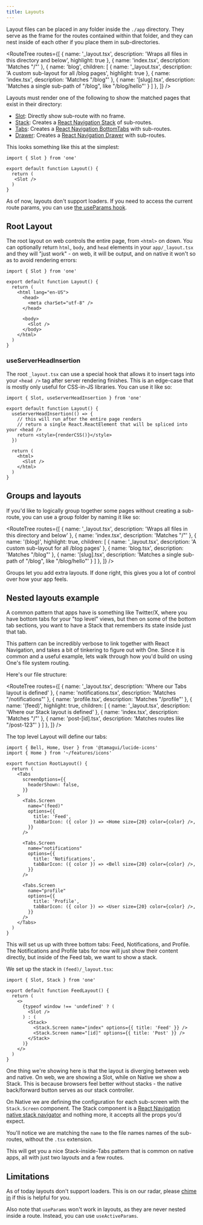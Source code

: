 ```yaml
---
title: Layouts
---
```


Layout files can be placed in any folder inside the `./app` directory. They serve as the frame for the routes contained within that folder, and they can nest inside of each other if you place them in sub-directories.

<RouteTree
  routes={[
    { name: '_layout.tsx', description: 'Wraps all files in this directory and below', highlight: true },
    { name: 'index.tsx', description: 'Matches "/"' },
    { name: 'blog', children: [
      { name: '_layout.tsx', description: 'A custom sub-layout for all /blog pages', highlight: true },
      { name: 'index.tsx', description: 'Matches "/blog"' },
      { name: '[slug].tsx', description: 'Matches a single sub-path of "/blog", like "/blog/hello"' }
    ] },
  ]}
/>

Layouts must render one of the following to show the matched pages that exist in their directory:

- [Slot](/docs/components-Slot): Directly show sub-route with no frame.
- [Stack](/docs/components-Stack): Creates a [React Navigation Stack](https://reactnavigation.org/docs/stack-navigator/) of sub-routes.
- [Tabs](/docs/components-Tabs): Creates a [React Navigation BottomTabs](https://reactnavigation.org/docs/bottom-tab-navigator) with sub-routes.
- [Drawer](/docs/components-Drawer): Creates a [React Navigation Drawer](https://reactnavigation.org/docs/drawer-navigator) with sub-routes.

This looks something like this at the simplest:

```tsx fileName=app/_layout.tsx
import { Slot } from 'one'

export default function Layout() {
  return (
   <Slot />
  )
}
```

As of now, layouts don't support loaders. If you need to access the current route params, you can use [the useParams hook](/hooks-useParams).

## Root Layout

The root layout on web controls the entire page, from `<html>` on down. You can optionally return `html`, `body`, and `head` elements in your `app/_layout.tsx` and they will "just work" - on web, it will be output, and on native it won't so as to avoid rendering errors:

```tsx fileName=app/_layout.tsx
import { Slot } from 'one'

export default function Layout() {
  return (
    <html lang="en-US">
      <head>
        <meta charSet="utf-8" />
      </head>
      
      <body>
        <Slot />
      </body>
    </html>
  )
}
```

### useServerHeadInsertion

The root `_layout.tsx` can use a special hook that allows it to insert tags into your `<head />` tag after server rendering finishes. This is an edge-case that is mostly only useful for CSS-in-JS libraries. You can use it like so:

```tsx
import { Slot, useServerHeadInsertion } from 'one'

export default function Layout() {
  useServerHeadInsertion(() => {
    // this will run after the entire page renders
    // return a single React.ReactElement that will be spliced into your <head />
    return <style>{renderCSS()}</style>
  })

  return (
    <html>
      <Slot />
    </html>
  )
}
```

## Groups and layouts

If you'd like to logically group together some pages without creating a sub-route, you can use a group folder by naming it like so:

<RouteTree
  routes={[
    { name: '_layout.tsx', description: 'Wraps all files in this directory and below' },
    { name: 'index.tsx', description: 'Matches "/"' },
    { name: '(blog)', highlight: true, children: [
      { name: '_layout.tsx', description: 'A custom sub-layout for all /blog pages' },
      { name: 'blog.tsx', description: 'Matches "/blog"' },
      { name: '[slug].tsx', description: 'Matches a single sub-path of "/blog", like "/blog/hello"' }
    ] },
  ]}
/>

Groups let you add extra layouts. If done right, this gives you a lot of control over how your app feels.

## Nested layouts example

A common pattern that apps have is something like Twitter/X, where you have bottom tabs for your "top level" views, but then on some of the bottom tab sections, you want to have a Stack that remembers its state inside just that tab.

This pattern can be incredibly verbose to link together with React Navigation, and takes a bit of tinkering to figure out with One. Since it is common and a useful example, lets walk through how you'd build on using One's file system routing.

Here's our file structure:

<RouteTree
  routes={[
    { name: '_layout.tsx', description: 'Where our Tabs layout is defined' },
    { name: 'notifications.tsx', description: 'Matches "/notifications"' },
    { name: 'profile.tsx', description: 'Matches "/profile"' },
    { name: '(feed)', highlight: true, children: [
      { name: '_layout.tsx', description: 'Where our Stack layout is defined' },
      { name: 'index.tsx', description: 'Matches "/"' },
      { name: 'post-[id].tsx', description: 'Matches routes like "/post-123"' }
    ] },
  ]}
/>

The top level Layout will define our tabs:

```tsx fileName=app/_layout.tsx
import { Bell, Home, User } from '@tamagui/lucide-icons'
import { Home } from '~/features/icons'

export function RootLayout() {
  return (
    <Tabs
      screenOptions={{
        headerShown: false,
      }}
    >
      <Tabs.Screen
        name="(feed)"
        options={{
          title: 'Feed',
          tabBarIcon: ({ color }) => <Home size={20} color={color} />,
        }}
      />

      <Tabs.Screen
        name="notifications"
        options={{
          title: 'Notifications',
          tabBarIcon: ({ color }) => <Bell size={20} color={color} />,
        }}
      />

      <Tabs.Screen
        name="profile"
        options={{
          title: 'Profile',
          tabBarIcon: ({ color }) => <User size={20} color={color} />,
        }}
      />
    </Tabs>
  )
}
```

This will set us up with three bottom tabs: Feed, Notifications, and Profile. The Notifications and Profile tabs for now will just show their content directly, but inside of the Feed tab, we want to show a stack.

We set up the stack in `(feed)/_layout.tsx`:

```tsx fileName=(feed)/_layout.tsx
import { Slot, Stack } from 'one'

export default function FeedLayout() {
  return (
    <>
      {typeof window !== 'undefined' ? (
        <Slot />
      ) : (
        <Stack>
          <Stack.Screen name="index" options={{ title: 'Feed' }} />
          <Stack.Screen name="[id]" options={{ title: 'Post' }} />
        </Stack>
      )}
    </>
  )
}
```

One thing we're showing here is that the layout is diverging between web and native. On web, we are showing a Slot, while on Native we show a Stack. This is because browsers feel better without stacks - the native back/forward button serves as our stack controller.

On Native we are defining the configuration for each sub-screen with the `Stack.Screen` component. The Stack component is a [React Navigation native stack navigator](https://reactnavigation.org/docs/native-stack-navigator/) and nothing more, it accepts all the props you'd expect.

You'll notice we are matching the `name` to the file names names of the sub-routes, without the `.tsx` extension.

This will get you a nice Stack-inside-Tabs pattern that is common on native apps, all with just two layouts and a few routes.


## Limitations

As of today layouts don't support loaders. This is on our radar, please [chime in](https://github.com/onejs/one/discussions/376) if this is helpful for you.

Also note that `useParams` won't work in layouts, as they are never nested inside a route. Instead, you can use `useActiveParams`.
